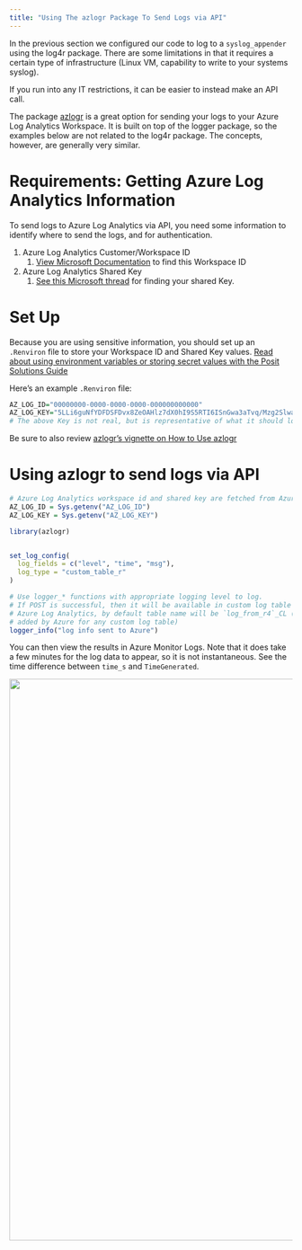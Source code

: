 ```yaml
---
title: "Using The azlogr Package To Send Logs via API"
---
```


In the previous section we configured our code to log to a `syslog_appender` using the log4r package. There are some limitations in that it requires a certain type of infrastructure (Linux VM, capability to write to your systems syslog).

If you run into any IT restrictions, it can be easier to instead make an API call.

The package [azlogr](https://atalv.github.io/azlogr/) is a great option for sending your logs to your Azure Log Analytics Workspace. It is built on top of the logger package, so the examples below are not related to the log4r package. The concepts, however, are generally very similar.

# Requirements: Getting Azure Log Analytics Information

To send logs to Azure Log Analytics via API, you need some information to identify where to send the logs, and for authentication.

1.  Azure Log Analytics Customer/Workspace ID
    1.  [View Microsoft Documentation](https://learn.microsoft.com/en-us/bonsai/cookbook/get-law-id) to find this Workspace ID
2.  Azure Log Analytics Shared Key
    1.  [See this Microsoft thread](https://learn.microsoft.com/en-us/answers/questions/1154380/where-is-azure-is-the-primary-key-and-workspace-id) for finding your shared Key.

# Set Up

Because you are using sensitive information, you should set up an `.Renviron` file to store your Workspace ID and Shared Key values. [Read about using environment variables or storing secret values with the Posit Solutions Guide](https://solutions.posit.co/connections/db/best-practices/managing-credentials/#use-environment-variables)

Here's an example `.Renviron` file:

```r
AZ_LOG_ID="00000000-0000-0000-0000-000000000000"
AZ_LOG_KEY="5LLi6guNfYDFDSFDvx8ZeOAHlz7dX0hI9S5RTI6ISnGwa3aTvq/Mzg2SlwaaRqkZAAaSiYStlpx48y8zQ=="
# The above Key is not real, but is representative of what it should look like
```

Be sure to also review [azlogr's vignette on How to Use azlogr](https://atalv.github.io/azlogr/articles/how-to-use-azlogr.html)

# Using azlogr to send logs via API

```r

# Azure Log Analytics workspace id and shared key are fetched from Azure Portal
AZ_LOG_ID = Sys.getenv("AZ_LOG_ID")
AZ_LOG_KEY = Sys.getenv("AZ_LOG_KEY")

library(azlogr)


set_log_config(
  log_fields = c("level", "time", "msg"),
  log_type = "custom_table_r"
)

# Use logger_* functions with appropriate logging level to log.
# If POST is successful, then it will be available in custom log table on
# Azure Log Analytics, by default table name will be `log_from_r4`_CL (_CL is
# added by Azure for any custom log table)
logger_info("log info sent to Azure")


```

You can then view the results in Azure Monitor Logs. Note that it does take a few minutes for the log data to appear, so it is not instantaneous. See the time difference between `time_s` and `TimeGenerated`.

![](images/azlogr-loganalytics.png){width="1000"}
